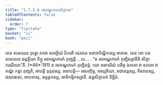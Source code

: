```yaml
---
title: "1.7.5.6 អវគណ្ឌការកសិក្ខាបទ"
tableOfContents: false
sidebar:
  order: 7
type: "tipitaka"
basket: "vi"
book: "paci"
---
```



<DynamicBreadcrumb />

<Division number="622" book="paci">

<Paragraph number="1914" book="paci">
តេន សមយេន ពុទ្ធោ ភគវា សាវត្ថិយំ វិហរតិ ជេតវនេ អនាថបិណ្ឌិកស្ស អារាមេ. តេន ខោ បន សមយេន ឆព្ពគ្គិយា ភិក្ខូ អវគណ្ឌការកំ ភុញ្ជន្តិ …បេ… .
</Paragraph>

<Paragraph number="1915" book="paci">
<Emphasis>“ន អវគណ្ឌការកំ ភុញ្ជិស្សាមីតិ សិក្ខា</Emphasis> <Emphasis>ករណីយា”</Emphasis>តិ. (*46*:<Emphasis>191</Emphasis>)
</Paragraph>

<Paragraph number="1916" book="paci">
ន អវគណ្ឌការកំ ភុញ្ជិតព្ពំ. យោ អនាទរិយំ បដិច្ច ឯកតោ វា ឧភតោ វា គណ្ឌំ កត្វា ភុញ្ជតិ, អាបត្តិ ទុក្កដស្ស.
</Paragraph>

<Paragraph number="1917" book="paci">
អនាបត្តិ— អសញ្ចិច្ច, អស្សតិយា, អជានន្តស្ស, គិលានស្ស, ផលាផលេ, អាបទាសុ, ឧម្មត្តកស្ស, អាទិកម្មិកស្សាតិ.

</Paragraph>
</Division>

<Paragraph number="1918" type="center" book="paci">
ឆដ្ឋសិក្ខាបទំ និដ្ឋិតំ.
</Paragraph>